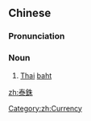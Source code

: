 {{also|泰铢}}
==Chinese==
{{zh-forms|s=泰铢}}

===Pronunciation===
{{zh-pron
|m=tàizhū
|c=taai3 zyu1
|cat=n
}}

===Noun===
{{zh-noun}}

# [[Thai]] [[baht]]

[[Category:zh:Currency]]

[[zh:泰銖]]